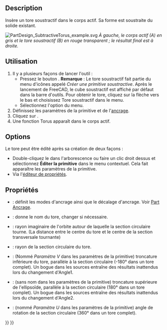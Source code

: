 <languages/>

{{Docnav/fr
|[[PartDesign_SubtractiveEllipsoid/fr|Ellipsoïde soustractif]]
|‎[[PartDesign_SubtractivePrism/fr|Prisme soustractif]]
|[[PartDesign_Workbench/fr|Atelier PartDesign]]
|IconL=PartDesign_SubtractiveEllipsoid.svg
|IconR=PartDesign_SubtractivePrism.svg
|IconC=Workbench_PartDesign.svg
}}

{{GuiCommand/fr
|Name=PartDesign SubtractiveTorus
|Name/fr=PartDesign Tore soustractif
|MenuLocation=PartDesign → Créer une  primitive soustractive → Tore soustractif
|Workbenches=[[PartDesign_Workbench/fr|PartDesign]]
|Version=0.17
|SeeAlso=[[PartDesign_CompPrimitiveSubtractive/fr|PartDesign Primitives soustractives]], [[PartDesign_AdditiveTorus/fr|PartDesign Tore additif]]
}}

==Description==

Insère un tore soustractif dans le corps actif. Sa forme est soustraite du solide existant.

[[File:PartDesign_SubtractiveTorus_example.svg|none]]
''À gauche, le corps actif (A) en gris et le tore soustractif (B) en rouge transparent ; le résultat final est à droite.''

<span id="Usage"></span>
==Utilisation==

# Il y a plusieurs façons de lancer l'outil :
#* Pressez le bouton {{Button|[[File:PartDesign_SubtractiveTorus.svg|16px]] [[PartDesign_SubtractiveTorus/fr|Tore soustractif]]}}. '''Remarque''' : Le tore soustractif fait partie du menu d'icônes appelé ''Créer une primitive soustractive''. Après le lancement de FreeCAD, le cube soustractif est affiché par défaut dans la barre d'outils. Pour obtenir le tore, cliquez sur la flèche vers le bas et choisissez Tore soustractif dans le menu.
#* Sélectionnez l'option {{MenuCommand|PartDesign → Créer une primitive soustractive → [[Image:PartDesign_SubtractiveTorus.svg|16px]] Tore soustractif}} du menu.
# Définissez les paramètres de la primitive et de l'[[Part_EditAttachment/fr|ancrage]].
# Cliquez sur {{Button|OK}}.
# Une fonction Torus apparaît dans le corps actif.

==Options==

Le tore peut être édité après sa création de deux façons :
* Double-cliquez le dans l'arborescence ou faire un clic droit dessus et sélectionnez '''Éditer la primitive''' dans le menu contextuel. Cela fait apparaître les paramètres de la primitive.
* Via l'[[Property_editor/fr|éditeur de propriétés]].

<span id="Properties"></span>
==Propriétés==

* {{PropertyData|Attachment}} : définit les modes d'ancrage ainsi que le décalage d'ancrage. Voir [[Part_EditAttachment/fr|Part Ancrage]].
* {{PropertyData|Label}} : donne le nom du tore, changer si nécessaire.
* {{PropertyData|Radius1}} : rayon imaginaire de l'orbite autour de laquelle la section circulaire tourne. (La distance entre le centre du tore et le centre de la section transversale tournante)
* {{PropertyData|Radius2}} : rayon de la section circulaire du tore.
* {{PropertyData|Angle1}} : (Nommé ''Paramètre V'' dans les paramètres de la primitive) troncature inférieure du tore, parallèle à la section circulaire (-180° dans un tore complet). Un bogue dans les sources entraîne des résultats inattendus lors du changement d'Angle1.
* {{PropertyData|Angle2}} : (sans nom dans les paramètres de la primitive) troncature supérieure de l'ellipsoïde, parallèle à la section circulaire (180° dans un tore complet). Un bogue dans les sources entraîne des résultats inattendus lors du changement d'Angle2.
* {{PropertyData|Angle3}} : (nommé ''Paramètre U'' dans les paramètres de la primitive) angle de rotation de la section circulaire (360° dans un tore complet).


{{Docnav/fr
|[[PartDesign_SubtractiveEllipsoid/fr|Ellipsoïde soustractif]]
|‎[[PartDesign_SubtractivePrism/fr|Prisme soustractif]]
|[[PartDesign_Workbench/fr|Atelier PartDesign]]
|IconL=PartDesign_SubtractiveEllipsoid.svg
|IconR=PartDesign_SubtractivePrism.svg
|IconC=Workbench_PartDesign.svg
}}

{{PartDesign_Tools_navi{{#translation:}}}}
{{Userdocnavi{{#translation:}}}}